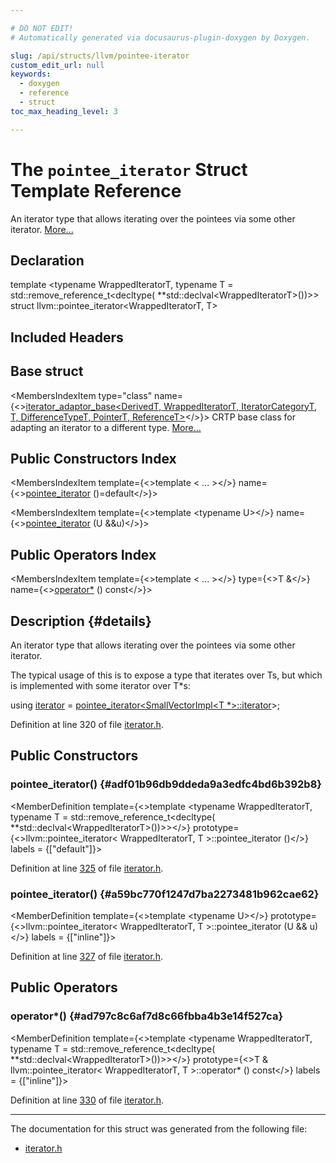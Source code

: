 ```yaml
---

# DO NOT EDIT!
# Automatically generated via docusaurus-plugin-doxygen by Doxygen.

slug: /api/structs/llvm/pointee-iterator
custom_edit_url: null
keywords:
  - doxygen
  - reference
  - struct
toc_max_heading_level: 3

---
```





# The `pointee_iterator` Struct Template Reference

<DoxygenPage pluginConfig={pluginConfig}>

An iterator type that allows iterating over the pointees via some other iterator. <a href="#details">More...</a>

## Declaration

<CodeBlock>template &lt;typename WrappedIteratorT, typename T = std::remove&#95;reference&#95;t&lt;decltype(              &#42;&#42;std::declval&lt;WrappedIteratorT&gt;())&gt;&gt;
struct llvm::pointee_iterator&lt;WrappedIteratorT, T&gt;</CodeBlock>

## Included Headers

<IncludesList>
<IncludesListItem
  filePath="llvm/ADT/iterator.h"
  permalink="/docs/api/files/include/include/llvm/include/llvm/adt/iterator-h"
  isLocal="true" />
</IncludesList>

## Base struct

<MembersIndex>

<MembersIndexItem
  type="class"
  name={<><a href="/docs/api/classes/llvm/iterator-adaptor-base">iterator&#95;adaptor&#95;base&lt;DerivedT, WrappedIteratorT, IteratorCategoryT, T, DifferenceTypeT, PointerT, ReferenceT&gt;</a></>}>
CRTP base class for adapting an iterator to a different type. <a href="/docs/api/classes/llvm/iterator-adaptor-base/#details">More...</a>
</MembersIndexItem>

</MembersIndex>

## Public Constructors Index

<MembersIndex>

<MembersIndexItem
  template={<>template &lt; ... &gt;</>}
  name={<><a href="#adf01b96db9ddeda9a3edfc4bd6b392b8">pointee&#95;iterator</a> ()=default</>}>
</MembersIndexItem>

<MembersIndexItem
  template={<>template &lt;typename U&gt;</>}
  name={<><a href="#a59bc770f1247d7ba2273481b962cae62">pointee&#95;iterator</a> (U &amp;&amp;u)</>}>
</MembersIndexItem>

</MembersIndex>

## Public Operators Index

<MembersIndex>

<MembersIndexItem
  template={<>template &lt; ... &gt;</>}
  type={<>T &amp;</>}
  name={<><a href="#ad797c8c6af7d8c66fbba4b3e14f527ca">operator&#42;</a> () const</>}>
</MembersIndexItem>

</MembersIndex>

## Description {#details}

An iterator type that allows iterating over the pointees via some other iterator.

The typical usage of this is to expose a type that iterates over Ts, but which is implemented with some iterator over T&#42;s:


<ProgramListing>

<CodeLine><span class="doxyHighlightKeyword">using </span><span class="doxyHighlight"><a href="/docs/api/namespaces/llvm/sandboxir/#a7f5af8c1ba2e11773efdbf7b6bc0d4e8">iterator</a> = <a href="#adf01b96db9ddeda9a3edfc4bd6b392b8">pointee&#95;iterator&lt;SmallVectorImpl&lt;T &#42;&gt;::iterator</a>&gt;;</span></CodeLine>

</ProgramListing>

Definition at line 320 of file <a href="/docs/api/files/include/include/llvm/include/llvm/adt/iterator-h">iterator.h</a>.

<SectionDefinition>

## Public Constructors

### pointee&#95;iterator() {#adf01b96db9ddeda9a3edfc4bd6b392b8}

<MemberDefinition
  template={<>template &lt;typename WrappedIteratorT, typename T = std::remove&#95;reference&#95;t&lt;decltype(              &#42;&#42;std::declval&lt;WrappedIteratorT&gt;())&gt;&gt;</>}
  prototype={<>llvm::pointee&#95;iterator&lt; WrappedIteratorT, T &gt;::pointee&#95;iterator ()</>}
  labels = {["default"]}>

Definition at line <a href="/docs/api/files/include/include/llvm/include/llvm/adt/iterator-h/#l00325">325</a> of file <a href="/docs/api/files/include/include/llvm/include/llvm/adt/iterator-h">iterator.h</a>.
</MemberDefinition>

### pointee&#95;iterator() {#a59bc770f1247d7ba2273481b962cae62}

<MemberDefinition
  template={<>template &lt;typename U&gt;</>}
  prototype={<>llvm::pointee&#95;iterator&lt; WrappedIteratorT, T &gt;::pointee&#95;iterator (U &amp;&amp; u)</>}
  labels = {["inline"]}>

Definition at line <a href="/docs/api/files/include/include/llvm/include/llvm/adt/iterator-h/#l00327">327</a> of file <a href="/docs/api/files/include/include/llvm/include/llvm/adt/iterator-h">iterator.h</a>.
</MemberDefinition>

</SectionDefinition>

<SectionDefinition>

## Public Operators

### operator&#42;() {#ad797c8c6af7d8c66fbba4b3e14f527ca}

<MemberDefinition
  template={<>template &lt;typename WrappedIteratorT, typename T = std::remove&#95;reference&#95;t&lt;decltype(              &#42;&#42;std::declval&lt;WrappedIteratorT&gt;())&gt;&gt;</>}
  prototype={<>T &amp; llvm::pointee&#95;iterator&lt; WrappedIteratorT, T &gt;::operator&#42; () const</>}
  labels = {["inline"]}>

Definition at line <a href="/docs/api/files/include/include/llvm/include/llvm/adt/iterator-h/#l00330">330</a> of file <a href="/docs/api/files/include/include/llvm/include/llvm/adt/iterator-h">iterator.h</a>.
</MemberDefinition>

</SectionDefinition>

<hr/>

The documentation for this struct was generated from the following file:

<ul>
<li><a href="/docs/api/files/include/include/llvm/include/llvm/adt/iterator-h">iterator.h</a></li>
</ul>

</DoxygenPage>
